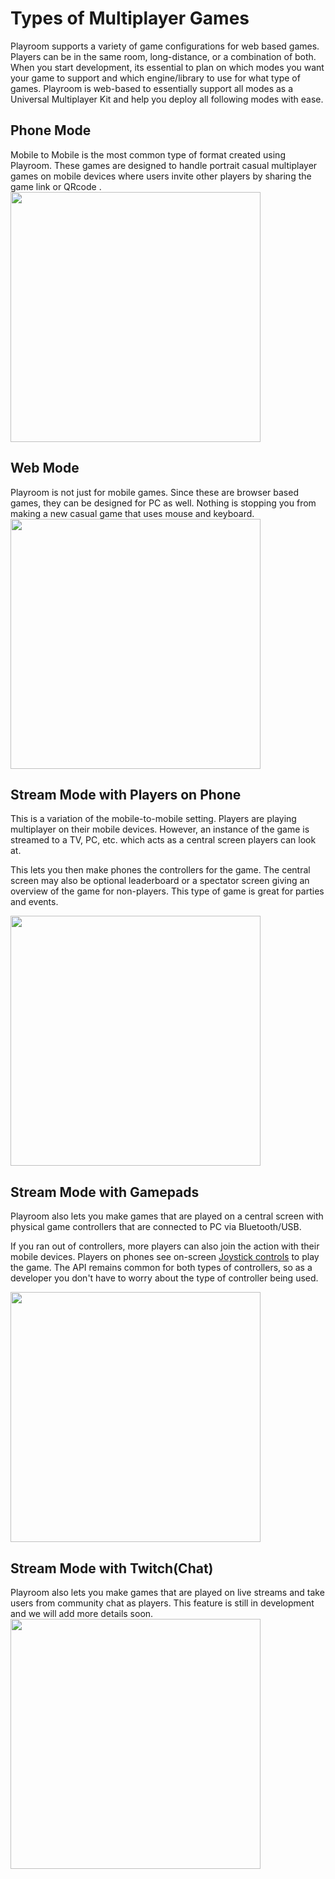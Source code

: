 
# Types of Multiplayer Games

Playroom supports a variety of game configurations for web based games. Players can be in the same room, long-distance, or a combination of both. When you start development, its essential to plan on which modes you want your game to support and which engine/library to use for what type of games. Playroom is web-based to essentially support all modes as a Universal Multiplayer Kit and help you deploy all following modes with ease.

## Phone Mode
<div className={styles.halfhalf}>
<div style={{ width: 'auto', maxHeight: "600px" }} >
  Mobile to Mobile is the most common type of format created using Playroom. These games are designed to handle portrait casual multiplayer games on mobile devices where users invite other players by sharing the game link or QRcode .
</div>
<img src="/images/m1.png" width="400" height="400" />
</div>

## Web Mode
<div className={styles.halfhalf}>
<div>
  Playroom is not just for mobile games. Since these are browser based games, they can be designed for PC as well. Nothing is stopping you from making a new casual game that uses mouse and keyboard. 
</div>
<img src="/images/m5.png" width="400" height="400" />
</div>

## Stream Mode with Players on Phone

<div className={styles.halfhalf}>
<div>
  This is a variation of the mobile-to-mobile setting. Players are playing multiplayer on their mobile devices. However, an instance of the game is streamed to a TV, PC, etc. which acts as a central screen players can look at. 

  This lets you then make phones the controllers for the game. The central screen may also be optional leaderboard or a spectator screen giving an overview of the game for non-players. This type of game is great for parties and events.
</div>
<img src="/images/m2.png" width="400" height="400" />
</div>

## Stream Mode with Gamepads
<div className={styles.halfhalf}>
<div>
Playroom also lets you make games that are played on a central screen with physical game controllers that are connected to PC via Bluetooth/USB.

If you ran out of controllers, more players can also join the action with their mobile devices. Players on phones see on-screen [Joystick controls](/multiplayer/joystick) to play the game. The API remains common for both types of controllers, so as a developer you don't have to worry about the type of controller being used.
</div>
<img src="/images/m4.png" width="400" height="400" />
</div>

## Stream Mode with Twitch(Chat)
<div className={styles.halfhalf}>
<div>
Playroom also lets you make games that are played on live streams and take users from community chat as players. This feature is still in development and we will add more details soon.
</div>
<img src="/images/m3.png" width="400" height="400" />
</div>
